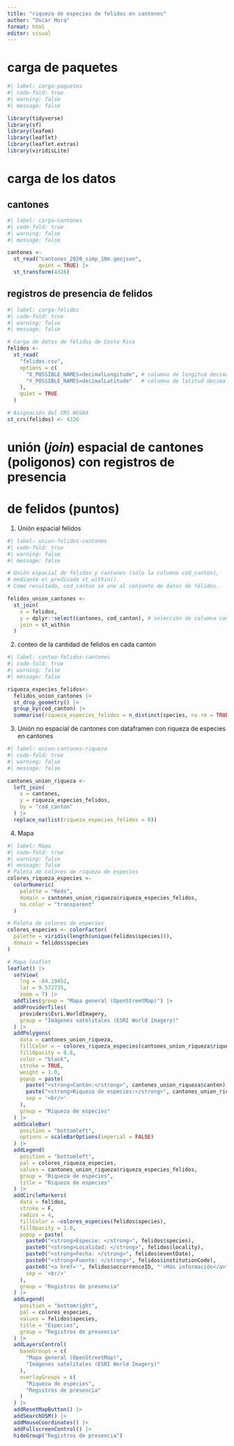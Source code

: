 ---
title: "riqueza de especies de felidos en cantones"
author: "Oscar Mora"
format: html
editor: visual
---

# carga de paquetes 
```{r}
#| label: carga-paquetes 
#| code-fold: true
#| warning: false
#| message: false

library(tidyverse)
library(sf)
library(leafem)
library(leaflet)
library(leaflet.extras)
library(viridisLite)
```

# carga de los datos 

## cantones 
```{r}
#| label: carga-cantones
#| code-fold: true
#| warning: false
#| message: false

cantones <- 
  st_read("cantones_2020_simp_10m.geojson",
          quiet = TRUE) |> 
  st_transform(4326)
```

## registros de presencia de felidos 
```{r}
#| label: carga-felidos
#| code-fold: true
#| warning: false
#| message: false

# Carga de datos de félidos de Costa Rica
felidos <-
  st_read(
    "felidos.csv",
    options = c(
      "X_POSSIBLE_NAMES=decimalLongitude", # columna de longitud decimal
      "Y_POSSIBLE_NAMES=decimalLatitude"   # columna de latitud decimal
    ),
    quiet = TRUE
  )

# Asignación del CRS WGS84
st_crs(felidos) <- 4326
```

# unión (*join*) espacial de cantones (poligonos) con registros de presencia
# de felidos (puntos)

1. Unión espacial felidos 
```{r}
#| label: union-felidos-cantones
#| code-fold: true
#| warning: false
#| message: false

# Unión espacial de félidos y cantones (solo la columna cod_canton),
# mediante el predicado st_within().
# Como resultado, cod_canton se une al conjunto de datos de félidos.

felidos_union_cantones <-
  st_join(
    x = felidos,
    y = dplyr::select(cantones, cod_canton), # selección de columna cod_canton,
    join = st_within
  )
```


2. conteo de la cantidad de felidos en cada canton 
```{r}
#| label: conteo-felidos-cantones
#| code-fold: true
#| warning: false
#| message: false

riqueza_especies_felidos<-
  felidos_union_cantones |>
  st_drop_geometry() |>
  group_by(cod_canton) |>
  summarise(riqueza_especies_felidos = n_distinct(species, na.rm = TRUE))

```

3. Unión no espacial de cantones con dataframen con riqueza de especies en cantones 
```{r}
#| label: union-cantones-riqueza
#| code-fold: true
#| warning: false
#| message: false

cantones_union_riqueza <-
  left_join(
    x = cantones,
    y = riqueza_especies_felidos,
    by = "cod_canton"
  ) |>
  replace_na(list(riqueza_especies_felidos = 0))
```

4. Mapa 
```{r}
#| label: Mapa
#| code-fold: true
#| warning: false
#| message: false
# Paleta de colores de riqueza de especies
colores_riqueza_especies <-
  colorNumeric(
    palette = "Reds",
    domain = cantones_union_riqueza$riqueza_especies_felidos,
    na.color = "transparent"
  )

# Paleta de colores de especies
colores_especies <- colorFactor(
  palette = viridis(length(unique(felidos$species))), 
  domain = felidos$species
)

# Mapa leaflet
leaflet() |>
  setView(
    lng = -84.19452,
    lat = 9.572735,
    zoom = 7) |>
  addTiles(group = "Mapa general (OpenStreetMap)") |>
  addProviderTiles(
    providers$Esri.WorldImagery, 
    group = "Imágenes satelitales (ESRI World Imagery)"
  ) |> 
  addPolygons(
    data = cantones_union_riqueza,
    fillColor = ~ colores_riqueza_especies(cantones_union_riqueza$riqueza_especies_felidos),
    fillOpacity = 0.8,
    color = "black",
    stroke = TRUE,
    weight = 1.0,
    popup = paste(
      paste("<strong>Cantón:</strong>", cantones_union_riqueza$canton),
      paste("<strong>Riqueza de especies:</strong>", cantones_union_riqueza$riqueza_especies_felidos),
      sep = '<br/>'
    ),
    group = "Riqueza de especies"
  ) |>
  addScaleBar(
    position = "bottomleft", 
    options = scaleBarOptions(imperial = FALSE)
  ) |>    
  addLegend(
    position = "bottomleft",
    pal = colores_riqueza_especies,
    values = cantones_union_riqueza$riqueza_especies_felidos,
    group = "Riqueza de especies",
    title = "Riqueza de especies"
  ) |>
  addCircleMarkers(
    data = felidos,
    stroke = F,
    radius = 4,
    fillColor = ~colores_especies(felidos$species),
    fillOpacity = 1.0,
    popup = paste(
      paste0("<strong>Especie: </strong>", felidos$species),
      paste0("<strong>Localidad: </strong>", felidos$locality),
      paste0("<strong>Fecha: </strong>", felidos$eventDate),
      paste0("<strong>Fuente: </strong>", felidos$institutionCode),
      paste0("<a href='", felidos$occurrenceID, "'>Más información</a>"),
      sep = '<br/>'
    ),    
    group = "Registros de presencia"
  ) |>  
  addLegend(
    position = "bottomright",    
    pal = colores_especies,
    values = felidos$species,
    title = "Especies",
    group = "Registros de presencia"    
  ) |>  
  addLayersControl(
    baseGroups = c(
      "Mapa general (OpenStreetMap)", 
      "Imágenes satelitales (ESRI World Imagery)"
    ),
    overlayGroups = c(
      "Riqueza de especies",
      "Registros de presencia"
    )
  ) |>
  addResetMapButton() |>
  addSearchOSM() |>
  addMouseCoordinates() |>
  addFullscreenControl() |>
  hideGroup("Registros de presencia") 
```










